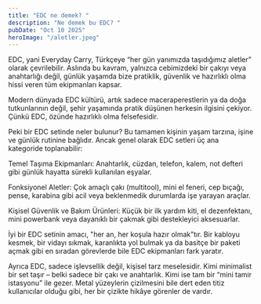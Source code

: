 ```yaml
---
title: "EDC ne demek? "
description: "Ne demek bu EDC? "
pubDate: "Oct 10 2025"
heroImage: "/aletler.jpeg"
---
```


EDC, yani Everyday Carry, Türkçeye “her gün yanımızda taşıdığımız aletler” olarak çevrilebilir. Aslında bu kavram, yalnızca cebimizdeki bir çakıyı veya anahtarlığı değil, günlük yaşamda bize pratiklik, güvenlik ve hazırlıklı olma hissi veren tüm ekipmanları kapsar.

Modern dünyada EDC kültürü, artık sadece maceraperestlerin ya da doğa tutkunlarının değil, şehir yaşamında pratik düşünen herkesin ilgisini çekiyor. Çünkü EDC, özünde hazırlıklı olma felsefesidir.

Peki bir EDC setinde neler bulunur?
Bu tamamen kişinin yaşam tarzına, işine ve günlük rutinine bağlıdır. Ancak genel olarak EDC setleri üç ana kategoride toplanabilir:

Temel Taşıma Ekipmanları: Anahtarlık, cüzdan, telefon, kalem, not defteri gibi günlük hayatta sürekli kullanılan eşyalar.

Fonksiyonel Aletler: Çok amaçlı çakı (multitool), mini el feneri, cep bıçağı, pense, karabina gibi acil veya beklenmedik durumlarda işe yarayan araçlar.

Kişisel Güvenlik ve Bakım Ürünleri: Küçük bir ilk yardım kiti, el dezenfektanı, mini powerbank veya dayanıklı bir çakmak gibi destekleyici aksesuarlar.

İyi bir EDC setinin amacı, "her an, her koşula hazır olmak"tır.
Bir kabloyu kesmek, bir vidayı sıkmak, karanlıkta yol bulmak ya da basitçe bir paketi açmak gibi en sıradan görevlerde bile EDC ekipmanları fark yaratır.

Ayrıca EDC, sadece işlevsellik değil, kişisel tarz meselesidir. Kimi minimalist bir set taşır – belki sadece bir çakı ve anahtarlık. Kimi ise tam bir “mini tamir istasyonu” ile gezer. Metal yüzeylerin çizilmesini bile dert eden titiz kullanıcılar olduğu gibi, her bir çizikte hikâye görenler de vardır.
